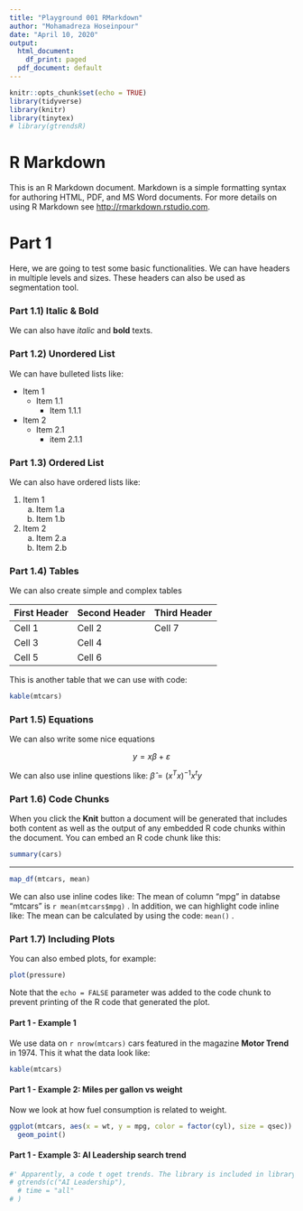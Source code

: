 ```yaml
---
title: "Playground 001 RMarkdown"
author: "Mohamadreza Hoseinpour"
date: "April 10, 2020"
output:
  html_document:
    df_print: paged
  pdf_document: default
---
```


```r
knitr::opts_chunk$set(echo = TRUE)
library(tidyverse)
library(knitr)
library(tinytex)
# library(gtrendsR)
```

# R Markdown

This is an R Markdown document. Markdown is a simple formatting syntax for 
authoring HTML, PDF, and MS Word documents. For more details on using R Markdown
see <http://rmarkdown.rstudio.com>.

# Part 1
Here, we are going to test some basic functionalities. We can have headers in 
multiple levels and sizes. These headers can also be used as segmentation tool.

### Part 1.1) Italic & Bold
We can also have *italic* and **bold** texts.

### Part 1.2) Unordered List
We can have bulleted lists like:

* Item 1
  * Item 1.1
    * Item 1.1.1
* Item 2
  * Item 2.1
    * item 2.1.1
    
### Part 1.3) Ordered List
We can also have ordered lists like:

1. Item 1
   a. Item 1.a
   b. Item 1.b
2. Item 2
   a. Item 2.a
   b. Item 2.b
   
### Part 1.4) Tables
We can also create simple and complex tables

First Header | Second Header | Third Header
-|-|-
Cell 1 | Cell 2 | Cell 7 |
Cell 3 | Cell 4
Cell 5 | Cell 6

This is another table that we can use with code:

```r
kable(mtcars)
```

### Part 1.5) Equations
We can also write some nice equations

$$ y = x\beta + \varepsilon $$

We can also use inline questions like: $\hat{\beta} = (x ^ {T} x)^{-1} x^{t} y$

### Part 1.6) Code Chunks

When you click the **Knit** button a document will be generated that includes 
both content as well as the output of any embedded R code chunks within the 
document. You can embed an R code chunk like this:

```r
summary(cars)
```
---
```r
map_df(mtcars, mean)
```

We can also use inline codes like: The mean of column "mpg" in databse "mtcars"
is `r mean(mtcars$mpg)` . In addition, we can highlight code inline like: 
The mean can be calculated by using the code: `mean()` .

### Part 1.7) Including Plots

You can also embed plots, for example:

```r
plot(pressure)
```

Note that the `echo = FALSE` parameter was added to the code chunk to prevent 
printing of the R code that generated the plot.

#### Part 1 - Example 1
We use data on `r nrow(mtcars)` cars featured in the magazine **Motor Trend** in 
1974. This it what the data look like:
```r
kable(mtcars)
```

#### Part 1 - Example 2: Miles per gallon vs weight

Now we look at how fuel consumption is related to weight.

```r
ggplot(mtcars, aes(x = wt, y = mpg, color = factor(cyl), size = qsec)) +
  geom_point()
```

#### Part 1 - Example 3: AI Leadership search trend

```r
#' Apparently, a code t oget trends. The library is included in library section.
# gtrends(c("AI Leadership"),
  # time = "all"
# )
```
